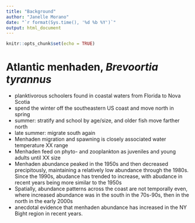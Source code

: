 ```yaml
---
title: "Background"
author: "Janelle Morano"
date: "`r format(Sys.time(), '%d %b %Y')`"
output: html_document
---
```


```r
knitr::opts_chunk$set(echo = TRUE)
```


# Atlantic menhaden, *Brevoortia tyrannus*
* planktivorous schoolers found in coastal waters from Florida to Nova Scotia
* spend the winter off the southeastern US coast and move north in spring
* summer: stratify and school by age/size, and older fish move farther north
* late summer: migrate south again
* Menhaden migration and spawning is closely associated water temperature XX range
* Menhaden feed on phyto- and zooplankton as juveniles and young adults until XX size
* Menhaden abundance peaked in the 1950s and then decreased precipitously, maintaining a relatively low abundance through the 1980s. Since the 1990s, abudance has trended to increase, with abudance in recent years being more similar to the 1950s
* Spatially, abundance patterns across the coast are not temporally even, where increased abundance was in the south in the 70s-90s, then in the north in the early 2000s
* anecdotal evidence that menhaden abundance has increased in the NY Bight region in recent years.
